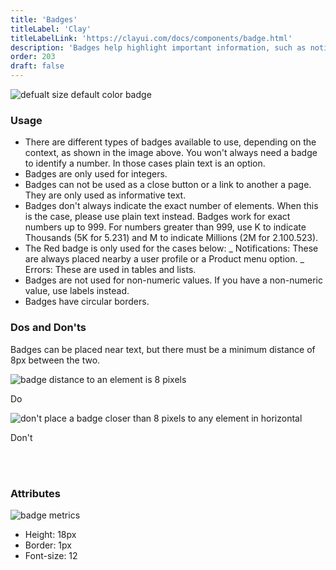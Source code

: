 ```yaml
---
title: 'Badges'
titleLabel: 'Clay'
titleLabelLink: 'https://clayui.com/docs/components/badge.html'
description: 'Badges help highlight important information, such as notifications or new and unread messages.'
order: 203
draft: false
---
```



![defualt size default color badge](/images/lexicon/Badges.png)

### Usage

-   There are different types of badges available to use, depending on the context, as shown in the image above. You won't always need a badge to identify a number. In those cases plain text is an option.
-   Badges are only used for integers.
-   Badges can not be used as a close button or a link to another a page. They are only used as informative text.
-   Badges don't always indicate the exact number of elements. When this is the case, please use plain text instead. Badges work for exact numbers up to 999. For numbers greater than 999, use K to indicate Thousands (5K for 5.231) and M to indicate Millions (2M for 2.100.523).
-   The Red badge is only used for the cases below:
    _ Notifications: These are always placed nearby a user profile or a Product menu option.
    _ Errors: These are used in tables and lists.
-   Badges are not used for non-numeric values. If you have a non-numeric value, use labels instead.
-   Badges have circular borders.

### Dos and Don'ts

Badges can be placed near text, but there must be a minimum distance of 8px between the two.

<Grid templateColumns="1fr 1fr" autoRows="auto" gap="2rem">
	<Grid.Item>
		<div class="image-container">
			<img
				src="/images/lexicon/BadgeDoDistance.png"
				alt="badge distance to an element is 8 pixels"
			/>
		</div>
		<p class="do">Do</p>
	</Grid.Item>
	<Grid.Item>
		<div class="image-container">
			<img
				src="/images/lexicon/BadgeDontDistance.png"
				alt="don't place a badge closer than 8 pixels to any element in horizontal"
			/>
		</div>
		<p class="dont">Don't</p>
	</Grid.Item>
</Grid>

<br/>
<br/>

### Attributes

![badge metrics](/images/lexicon/BadgesMetrics.png)

-   Height: 18px
-   Border: 1px
-   Font-size: 12
